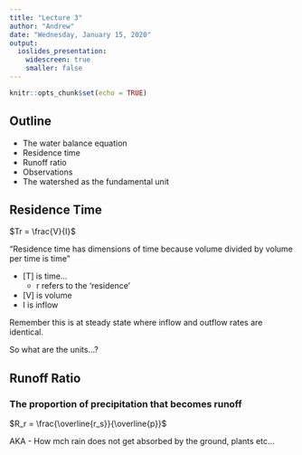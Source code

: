 ```yaml
---
title: "Lecture 3"
author: "Andrew"
date: "Wednesday, January 15, 2020"
output:
  ioslides_presentation:
    widescreen: true
    smaller: false
---
```


```r
knitr::opts_chunk$set(echo = TRUE)
```

## Outline
- The water balance equation
- Residence time
- Runoff ratio
- Observations
- The watershed as the fundamental unit

## {data-background=/img/watershed/lecture3/WB1.png data-background-size=cover}
## {data-background=/img/watershed/lecture3/WB2.png data-background-size=cover}
## {data-background=/img/watershed/lecture3/WB3.png data-background-size=cover}
## {data-background=/img/watershed/lecture3/WB4.png data-background-size=cover}

## Residence Time

$Tr = \frac{V}{I}$

"Residence time has dimensions of time because volume divided by volume per time is time"

- [T] is time...
  - r refers to the 'residence'
- [V] is volume
- I is inflow

Remember this is at steady state where inflow and outflow rates are identical.

So what are the units...?

## {data-background=/img/watershed/lecture3/residence.png data-background-size=cover}

## Runoff Ratio

### The proportion of precipitation that becomes runoff

$R_r = \frac{\overline{r_s}}{\overline{p}}$

AKA - How mch rain does not get absorbed by the ground, plants etc...
